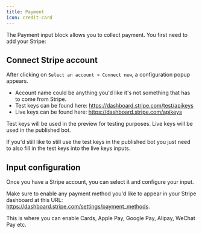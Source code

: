 ```yaml
---
title: Payment
icon: credit-card
---
```


The Payment input block allows you to collect payment. You first need to add your Stripe:

## Connect Stripe account

After clicking on `Select an account > Connect new`, a configuration popup appears.

- Account name could be anything you'd like it's not something that has to come from Stripe.
- Test keys can be found here: https://dashboard.stripe.com/test/apikeys
- Live keys can be found here: https://dashboard.stripe.com/apikeys

Test keys will be used in the preview for testing purposes. Live keys will be used in the published bot.

If you'd still like to still use the test keys in the published bot you just need to also fill in the test keys into the live keys inputs.

## Input configuration

Once you have a Stripe account, you can select it and configure your input.

Make sure to enable any payment method you'd like to appear in your Stripe dashboard at this URL: https://dashboard.stripe.com/settings/payment_methods.

This is where you can enable Cards, Apple Pay, Google Pay, Alipay, WeChat Pay etc.
